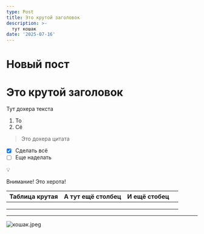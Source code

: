 ```yaml
---
type: Post
title: Это крутой заголовок
description: >-
  тут кошак
date: '2025-07-16'
---
```


# Новый пост

# Это крутой заголовок

Тут дохера текста

1. То
2. Сё

> Это дохера цитата
> 

- [x]  Сделать всё
- [ ]  Еще наделать

<aside>
💡

Внимание! Это херота!

</aside>

| Таблица крутая | А тут ещё столбец | И ещё стобец |  |
| --- | --- | --- | --- |
|  |  |  |  |
|  |  |  |  |
|  |  |  |  |

---

![кошак.jpeg](img/кошак.jpeg)